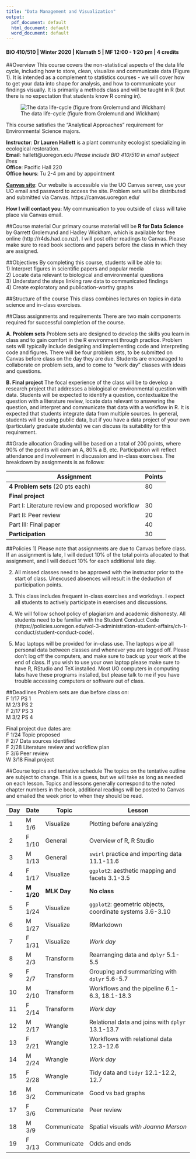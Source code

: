 ```yaml
---
title: "Data Management and Visualization"
output:
  pdf_document: default
  html_document: default
  word_document: default
---
```

#### BIO 410/510 | Winter 2020 | Klamath 5 | MF 12:00 - 1:20 pm | 4 credits

##Overview
This course covers the non-statistical aspects of the data life cycle, including how to store, clean, visualize and communicate data (Figure 1). It is intended as a complement to statistics courses - we will cover how to get your data into shape for analysis, and how to communicate your findings visually. It is primarily a methods class and will be taught in R (but there is no expectation that students know R coming in).

![The data life-cycle (figure from Grolemund and Wickham)](data-science-explore.png)
 
This course satisfies the "Analytical Approaches" requirement for Environmental Science majors. 

**Instructor**: **Dr Lauren Hallett** is a plant community ecologist specializing in ecological restoration.  
**Email**: hallett@uoregon.edu *Please include BIO 410/510 in email subject lines*  
**Office**: Pacific Hall 220  
**Office hours**: Tu 2-4 pm and by appointment 


[**Canvas site**](https://canvas.uoregon.edu/courses/119970): Our website is accessible via the UO Canvas server, use your UO email and password to access the site. Problem sets will be distributed and submitted via Canvas. https://canvas.uoregon.edu/

**How I will contact you**: My communication to you outside of class will take place via Canvas email. 

##Course material
Our primary course material will be **R for Data Science** by Garrett Grolemund and Hadley Wickham, which is available for free online (http://r4ds.had.co.nz/). I will post other readings to Canvas. Please make sure to read book sections and papers before the class in which they are assigned. 

##Objectives
By completing this course, students will be able to:  
1) Interpret figures in scientific papers and popular media  
2) Locate data relevant to biological and environmental questions  
3) Understand the steps linking raw data to communicated findings  
4) Create exploratory and publication-worthy graphs  

##Structure of the course
This class combines lectures on topics in data science and in-class exercises.

##Class assignments and requirements
There are two main components required for successful completion of the course.

**A. Problem sets** Problem sets are designed to develop the skills you learn in class and to gain comfort in the R environment through practice. Problem sets will typically include designing and implementing code and interpreting code and figures. There will be four problem sets, to be submitted on Canvas before class on the day they are due. Students are encouraged to collaborate on problem sets, and to come to "work day" classes with ideas and questions.

**B. Final project** The focal experience of the class will be to develop a research project that addresses a biological or environmental question with data. Students will be expected to identify a question, contextualize the question with a literature review, locate data relevant to answering the question, and interpret and communicate that data with a workflow in R. It is expected that students integrate data from multiple sources. In general, students will be using public data, but if you have a data project of your own (particularly graduate students) we can discuss its suitability for this requirement. 

##Grade allocation
Grading will be based on a total of 200 points, where 90% of the points will earn an A, 80% a B, etc. Participation will reflect attendance and involvement in discussion and in-class exercises. The breakdown by assignments is as follows: 

Assignment| Points  
---|---
**4 Problem sets** (20 pts each) | 80 
**Final project**|
Part I: Literature review and proposed workflow | 30 
Part II: Peer review | 20 
Part III: Final paper | 40 
**Participation** | 30 


##Policies
1) Please note that assignments are due to Canvas before class. If an assignment is late, I will deduct 10% of the total points allocated to that assignment, and I will deduct 10% for each additional late day.

2) All missed classes need to be approved with the instructor prior to the start of class. Unexcused absences will result in the deduction of participation points. 

3) This class includes frequent in-class exercises and workdays. I expect all students to actively participate in exercises and discussions. 

4) We will follow school policy of plagiarism and academic dishonesty. All students need to be familiar with the Student Conduct Code (https://policies.uoregon.edu/vol-3-administration-student-affairs/ch-1-conduct/student-conduct-code).

5) Mac laptops will be provided for in-class use. The laptops wipe all personal data between classes and whenever you are logged off. Please don't log off the computers, and make sure to back up your work at the end of class. If you wish to use your own laptop please make sure to have R, RStudio and TeX installed. Most UO computers in computing labs have these programs installed, but please talk to me if you have trouble accessing computers or software out of class.

##Deadlines
Problem sets are due before class on:  
F 1/17 PS 1  
M 2/3 PS 2  
F 2/17 PS 3  
M 3/2 PS 4  

Final project due dates are:  
F 1/24 Topic proposed  
F 2/7 Data sources identified  
F 2/28 Literature review and workflow plan  
F 3/6 Peer review  
W 3/18 Final project  

##Course topics and tentative schedule
The topics on the tentative outline are subject to change. This is a guess, but we will take as long as needed on each lesson. Topics and lessons generally correspond to the noted chapter numbers in the book, additional readings will be posted to Canvas and emailed the week prior to when they should be read. 

Day | Date | Topic | Lesson 
------|-------|------------|-----------------------------------------
1 | M 1/6 | Visualize | Plotting before analyzing  
2 | F 1/10 | General   | Overview of R, R Studio  
3 | M 1/13 | General | `swirl` practice and importing data 11.1-11.6 
4 | F 1/17 | Visualize | `ggplot2`: aesthetic mapping and facets 3.1-3.5  
**-** | **M 1/20** | **MLK Day** | **No class**
5 | F 1/24 | Visualize | `ggplot2`: geometric objects, coordinate systems 3.6-3.10  
6 | M 1/27 | Visualize | RMarkdown
7 | F 1/31 | Visualize | _Work day_ 
8 | M 2/3 | Transform | Rearranging data and `dplyr` 5.1-5.5  
9 | F 2/7 | Transform | Grouping and summarizing with `dplyr` 5.6-5.7   
10 | M 2/10 | Transform | Workflows and the pipeline 6.1-6.3, 18.1-18.3  
11 | F 2/14 | Transform | _Work day_   
12 | M 2/17 | Wrangle | Relational data and joins with `dplyr` 13.1-13.7  
13 | F 2/21 | Wrangle | Workflows with relational data 12.3-12.6  
14 | M 2/24 | Wrangle | _Work day_ 
15 | F 2/28 | Wrangle |  Tidy data and `tidyr` 12.1-12.2, 12.7  
16 | M 3/2 | Communicate | Good vs bad graphs  
17 | F 3/6 | Communicate | Peer review  
18 | M 3/9 | Communicate | Spatial visuals _with Joanna Merson_ 
19 | F 3/13 | Communicate | Odds and ends







